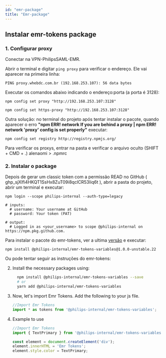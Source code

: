 ```yaml
---
id: "emr-package"
title: "Emr-package"
---
```


## Instalar emr-tokens package

### 1. Configurar proxy

Conectar na VPN-PhilipsSAML-EMR.

Abrir o terminal e digitar `ping proxy` para verificar o endereço. Ele vai aparecer na primeira linha:

```
PING proxy.whebdc.com.br (192.168.253.107): 56 data bytes
```

Executar os comandos abaixo indicando o endereço:porta (a porta é 3128):

```
npm config set proxy "http://192.168.253.107:3128"
```

```
npm config set https-proxy "http://192.168.253.107:3128"
```

Outra solução: no terminal do projeto após tentar instalar o pacote, quando aparecer o erro **"npm ERR! network If you are behind a proxy | npm ERR! network 'proxy' config is set properly"** executar:

```
npm config set registry http://registry.npmjs.org/
```

Para verificar os proxys, entrar na pasta e verificar o arquivo oculto (SHIFT + CMD + .) alenaomi > .npmrc

### 2. Instalar o package

Depois de gerar um classic token com a permissão READ no GitHub ( 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 ), abrir a pasta do projeto, abrir um terminal e executar:

```
npm login --scope philips-internal --auth-type=legacy

# inputs:
  # username: Your username at GitHub
  # password: Your token (PAT)

# output:
  # Logged in as <your_username> to scope @philips-internal on https://npm.pkg.github.com.
```

Para instalar o pacote do emr-tokens, ver a ultima [versão](https://github.com/philips-internal/emr-tokens/pkgs/npm/emr-tokens-variables) e executar:

```
npm install @philips-internal/emr-tokens-variables@1.0.0-unstable.22
```

Ou pode tentar seguir as instruções do emr-tokens:

2. Install the necessary packages using:

   ```sh
     npm install @philips-internal/emr-tokens-variables --save
     # or
     yarn add @philips-internal/emr-tokens-variables
   ```

3. Now, let's import Emr Tokens. Add the following to your js file.

   ```javascript
   //Import Emr Tokens
   import * as tokens from '@philips-internal/emr-tokens-variables';
   ```

4. Example to use

   ```javascript
   //Import Emr Tokens
   import { TextPrimary } from '@philips-internal/emr-tokens-variables';

   const element = document.createElement('div');
   element.innerHTML = 'Emr Tokens';
   element.style.color = TextPrimary;
   ```